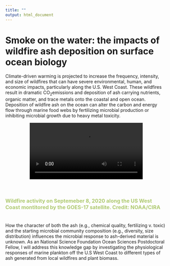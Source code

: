 ```yaml
---
title: ""
output: html_document
---
```


# Smoke on the water: the impacts of wildfire ash deposition on surface ocean biology

Climate-driven warming is projected to increase the frequency, intensity, and size of wildfires that can have severe environmental, human, and economic impacts, particularly along the U.S. West Coast. These wildfires result in dramatic CO~2~emissions and deposition of ash carrying nutrients, organic matter, and trace metals onto the coastal and open ocean. Deposition of wildfire ash on the ocean can alter the carbon and energy flow through marine food webs by fertilizing microbial production or inhibiting microbial growth due to heavy metal toxicity.
\

<center>![](movies/20200908_pacnwfires-hires.mp4){ width=70% }</center>
\
\
<h4 style="font-size: 16px; color: #AEC96F"> Wildfire activity on Septemeber 8, 2020 along the US West Coast montitored by the GOES-17 satellite. Credit: NOAA/CIRA </h4>

\
How the character of both the ash (e.g., chemical quality, fertilizing v. toxic) and the starting microbial community composition (e.g., diversity, size distribution) influences the microbial response to ash-derived material is unknown. As an National Science Foundation Ocean Sciences Postdoctoral Fellow, I will address this knowledge gap by investigating the physiological responses of marine plankton off the U.S West Coast to different types of ash generated from local wildfires and plant biomass. 
